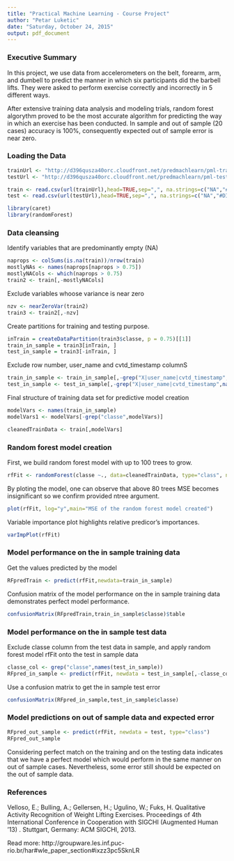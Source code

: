```yaml
---
title: "Practical Machine Learning - Course Project"
author: "Petar Luketic"
date: "Saturday, October 24, 2015"
output: pdf_document
---
```






### Executive Summary

In this project, we use data from accelerometers on the belt, forearm, arm, and dumbell to predict the manner in which six participants did the barbell lifts. They were asked to perform exercise correctly and incorrectly in 5 different ways. 

After extensive training data analysis and modeling trials, random forest algorythm proved to be the most accurate algorithm for predicting the way in which an exercise has been conducted. In sample and out of sample (20 cases) accuracy is 100%, consequently expected out of sample error is near zero.  






### Loading the Data

```r
trainUrl <- "http://d396qusza40orc.cloudfront.net/predmachlearn/pml-training.csv"
testUrl <- "http://d396qusza40orc.cloudfront.net/predmachlearn/pml-testing.csv"

train <- read.csv(url(trainUrl),head=TRUE,sep=",", na.strings=c("NA","#DIV/0!",""))
test <- read.csv(url(testUrl),head=TRUE,sep=",", na.strings=c("NA","#DIV/0!",""))

library(caret)
library(randomForest)

```






### Data cleansing

Identify variables that are predominantly empty (NA)
```r
naprops <- colSums(is.na(train))/nrow(train)
mostlyNAs <- names(naprops[naprops > 0.75]) 
mostlyNACols <- which(naprops > 0.75) 
train2 <- train[,-mostlyNACols]
```

Exclude variables whoose variance is near zero
```r
nzv <- nearZeroVar(train2)
train3 <- train2[,-nzv]
```

Create partitions for training and testing purpose.
```r
inTrain = createDataPartition(train3$classe, p = 0.75)[[1]]
train_in_sample = train3[inTrain, ]
test_in_sample = train3[-inTrain, ]
```

Exclude row number, user_name and cvtd_timestamp columnS  
```r
train_in_sample <- train_in_sample[,-grep("X|user_name|cvtd_timestamp",names(train_in_sample))]
test_in_sample <- test_in_sample[,-grep("X|user_name|cvtd_timestamp",names(test_in_sample))]
```

Final structure of training data set for predictive model creation
```r
modelVars <- names(train_in_sample)
modelVars1 <- modelVars[-grep("classe",modelVars)]

cleanedTrainData <- train[,modelVars]
```





### Random forest model creation

First, we build random forest model with up to 100 trees to grow.
```r
rfFit <- randomForest(classe ~., data=cleanedTrainData, type="class", ntree = 100)
```

By ploting the model, one can observe that above 80 trees MSE becomes insignificant so we confirm provided ntree argument.
```r
plot(rfFit, log="y",main="MSE of the random forest model created")
```

Variable importance plot highlights relative predicor's importances.
```r
varImpPlot(rfFit)
```





### Model performance on the in sample training data

Get the values predicted by the model
```r
RFpredTrain <- predict(rfFit,newdata=train_in_sample)
```

Confusion matrix of the model performance on the in sample training data demonstrates perfect model performance.
```r
confusionMatrix(RFpredTrain,train_in_sample$classe)$table
```





### Model performance on the in sample test data

Exclude classe column from the test data in sample, and apply random forest model rfFit onto the test in sample data
```r
classe_col <- grep("classe",names(test_in_sample))
RFpred_in_sample <- predict(rfFit, newdata = test_in_sample[,-classe_col], type="class")
```

Use a confusion matrix to get the in sample test error
```r
confusionMatrix(RFpred_in_sample,test_in_sample$classe)
```





### Model predictions on out of sample data and expected error

```r
RFpred_out_sample <- predict(rfFit, newdata = test, type="class")
RFpred_out_sample
```

Considering perfect match on the training and on the testing data indicates that we have a perfect model which would perform in the same manner on out of sample cases. Nevertheless, some error still should be expected on the out of sample data.







### References

Velloso, E.; Bulling, A.; Gellersen, H.; Ugulino, W.; Fuks, H. Qualitative Activity Recognition of Weight Lifting Exercises. Proceedings of 4th International Conference in Cooperation with SIGCHI (Augmented Human '13) . Stuttgart, Germany: ACM SIGCHI, 2013.

Read more: http://groupware.les.inf.puc-rio.br/har#wle_paper_section#ixzz3pc5SknLR
